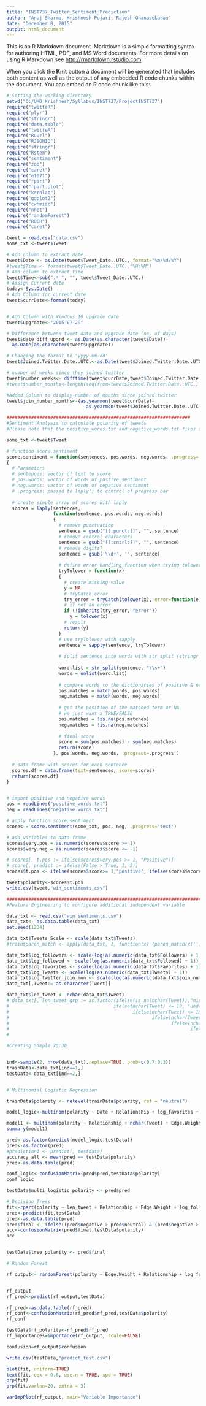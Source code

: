 ```yaml
---
title: "INST737_Twitter_Sentiment_Prediction"
author: "Anuj Sharma, Krishnesh Pujari, Rajesh Gnanasekaran"
date: "December 8, 2015"
output: html_document
---
```


This is an R Markdown document. Markdown is a simple formatting syntax for authoring HTML, PDF, and MS Word documents. For more details on using R Markdown see <http://rmarkdown.rstudio.com>.

When you click the **Knit** button a document will be generated that includes both content as well as the output of any embedded R code chunks within the document. You can embed an R code chunk like this:

```r
# Setting the working directory
setwd("D:/UMD_Krishnesh/Syllabus/INST737/ProjectINST737")
require("twitteR")
require("plyr")
require("stringr")
require("data.table")
require("twitteR")
require("RCurl")
require("RJSONIO")
require("stringr")
require("Rstem")
require("sentiment")
require("zoo")
require("caret")
require("e1071")
require("rpart")
require("rpart.plot")
require("kernlab")
require("ggplot2")
require("cwhmisc")
require("nnet")
require("randomForest")
require("ROCR")
require("caret")

tweet = read.csv("data.csv")
some_txt <-tweet$Tweet

# Add column to extract date
tweet$Date <- as.Date(tweet$Tweet_Date..UTC., format="%m/%d/%Y")
#tweet$Time <- format(tweet$Tweet_Date..UTC.,"%H:%M")
# Add column to extract time
tweet$Time<-sub(".* ", "", tweet$Tweet_Date..UTC.)
# Assign Current date
today<-Sys.Date()
# Add Column for current date
tweet$currDate<-format(today)


# Add Column with Windows 10 upgrade date
tweet$upgrdate<-"2015-07-29"

# Difference between tweet date and upgrade date (no. of days)
tweet$date_diff_upgrd <- as.Date(as.character(tweet$Date))-
  as.Date(as.character(tweet$upgrdate))

# Changing the format to 'yyyy-mm-dd'
tweet$Joined.Twitter.Date..UTC.<-as.Date(tweet$Joined.Twitter.Date..UTC.,format="%m/%d/%Y")

# number of weeks since they joined twitter
tweet$number_weeks<- difftime(tweet$currDate,tweet$Joined.Twitter.Date..UTC. , units = c("weeks"))
#tweet$number_months<-length(seq(from=tweet$Joined.Twitter.Date..UTC., to=tweet$currDate, by='month')) - 1

#Added Column to display-number of months since joined twitter
tweet$join_number_months<-(as.yearmon(tweet$currDate)-
                             as.yearmon(tweet$Joined.Twitter.Date..UTC.))*12

###################################################################
#Sentiment Analysis to calculate polarity of tweets
#Please note that the positive_words.txt and negative_words.txt files should be present in the working #directory folder

some_txt <-tweet$Tweet

# function score.sentiment
score.sentiment = function(sentences, pos.words, neg.words, .progress='none')
{
  # Parameters
  # sentences: vector of text to score
  # pos.words: vector of words of postive sentiment
  # neg.words: vector of words of negative sentiment
  # .progress: passed to laply() to control of progress bar
  
  # create simple array of scores with laply
  scores = laply(sentences,
                 function(sentence, pos.words, neg.words)
                 {
                   # remove punctuation
                   sentence = gsub("[[:punct:]]", "", sentence)
                   # remove control characters
                   sentence = gsub("[[:cntrl:]]", "", sentence)
                   # remove digits?
                   sentence = gsub('\\d+', '', sentence)
                   
                   # define error handling function when trying tolower
                   tryTolower = function(x)
                   {
                     # create missing value
                     y = NA
                     # tryCatch error
                     try_error = tryCatch(tolower(x), error=function(e) e)
                     # if not an error
                     if (!inherits(try_error, "error"))
                       y = tolower(x)
                     # result
                     return(y)
                   }
                   # use tryTolower with sapply 
                   sentence = sapply(sentence, tryTolower)
                   
                   # split sentence into words with str_split (stringr package)
                   
                   word.list = str_split(sentence, "\\s+")
                   words = unlist(word.list)
                   
                   # compare words to the dictionaries of positive & negative terms
                   pos.matches = match(words, pos.words)
                   neg.matches = match(words, neg.words)
                   
                   # get the position of the matched term or NA
                   # we just want a TRUE/FALSE
                   pos.matches = !is.na(pos.matches)
                   neg.matches = !is.na(neg.matches)
                   
                   # final score
                   score = sum(pos.matches) - sum(neg.matches)
                   return(score)
                 }, pos.words, neg.words, .progress=.progress )
  
  # data frame with scores for each sentence
  scores.df = data.frame(text=sentences, score=scores)
  return(scores.df)
}


# import positive and negative words
pos = readLines("positive_words.txt")
neg = readLines("negative_words.txt")

# apply function score.sentiment
scores = score.sentiment(some_txt, pos, neg, .progress='text')

# add variables to data frame
scores$very.pos = as.numeric(scores$score >= 1)
scores$very.neg = as.numeric(scores$score <= -1)

# scores[, t.pos := ifelse(scores$very.pos >= 1, "Positive")]
# score[, predict := ifelse(False > True, 1, 2)]
scores$t.pos <- ifelse(scores$score>= 1,"positive", ifelse(scores$score<=-1, "negative","neutral"))

tweet$polarity<-scores$t.pos
write.csv(tweet,"win_sentiments.csv")

#########################################################################
#Feature Engineering to configure additional independent variable

data_txt <- read.csv("win_sentiments.csv")
data_txt<- as.data.table(data_txt)
set.seed(1234)

data_txt$Tweets_Scale <- scale(data_txt$Tweets)
#train$paren_match <- apply(data_txt, 1, function(x) {paren_match(x[''], x['text'])})

data_txt$log_followers <- scale(log(as.numeric(data_txt$Followers) + 1))
data_txt$log_followed <- scale(log(as.numeric(data_txt$Followed) + 1))
data_txt$log_favorites <- scale(log(as.numeric(data_txt$Favorites) + 1))
data_txt$log_Tweets <- scale(log(as.numeric(data_txt$Tweets) + 1))
data_txt$log_twitter_join_mon <- scale(log(as.numeric(data_txt$join_number_months) + 1))
data_txt[,Tweet:= as.character(Tweet)]

data_txt$len_tweet <- nchar(data_txt$Tweet)
# data_txt[, len_tweet_grp := as.factor(ifelse(is.na(nchar(Tweet)),"missing",
#                                      ifelse(nchar(Tweet) <= 10, "under 10",
#                                             ifelse(nchar(Tweet) <= 18, "under 18",
#                                                    ifelse(nchar(Tweet) <= 35, "under 35",
#                                                           ifelse(nchar(Tweet) <= 60, "under 60",
#                                                                  ifelse(nchar(Tweet) > 60, "over 60","")))))))]
# 

#Creating Sample 70:30


ind<-sample(2, nrow(data_txt),replace=TRUE, prob=c(0.7,0.3))
trainData<-data_txt[ind==1,]
testData<-data_txt[ind==2,]



```

```r
# Multinomial Logistic Regression

trainData$polarity <- relevel(trainData$polarity, ref = "neutral")

model_logic<-multinom(polarity ~ Date + Relationship + log_favorites + Followers + log_twitter_join_mon + date_diff_upgrd + Edge.Weight, data=trainData)

model1 <- multinom(polarity ~ Relationship + nchar(Tweet) + Edge.Weight + Followers + Tweets + Favorites + date_diff_upgrd + number_weeks, data = trainData)
summary(model1)

pred<-as.factor(predict(model_logic,testData))
pred<-as.factor(pred)
#prediction1 <- predict(, testdata)
accuracy_all <- mean(pred == testData$polarity)
pred<-as.data.table(pred)

conf_logic<-confusionMatrix(pred$pred,testData$polarity)
conf_logic

testData$multi_logistic_polarity <- pred$pred
```
```r
# Decision Trees
fit<-rpart(polarity ~ len_tweet + Relationship + Edge.Weight + log_followers + log_followed + Tweets + log_favorites + Favorites + date_diff_upgrd + number_weeks + join_number_months + log_twitter_join_mon + log_Tweets + Date, data=trainData,control = rpart.control())
pred<-predict(fit,testData)
pred<-as.data.table(pred)
pred$final <- ifelse((pred$negative > pred$neutral) & (pred$negative > pred$positive),"negative", ifelse(pred$neutral > pred$positive, "neutral","positive"))
acc<-confusionMatrix(pred$final,testData$polarity)
acc


testData$tree_polarity <- pred$final
```
```r
# Random Forest

rf_output<- randomForest(polarity ~ Edge.Weight + Relationship + log_followers + log_followed + log_Tweets + log_favorites + len_tweet + date_diff_upgrd + Date + log_twitter_join_mon + number_weeks + join_number_months , importance = TRUE, ntree = 501, data = trainData)


rf_output
rf_pred<-predict(rf_output,testData)

rf_pred<-as.data.table(rf_pred)
rf_conf<-confusionMatrix(rf_pred$rf_pred,testData$polarity)
rf_conf

testData$rf_polarity<-rf_pred$rf_pred
rf_importances=importance(rf_output, scale=FALSE)

confusion=rf_output$confusion

write.csv(testData,"predict_test.csv")
```

```r

plot(fit, uniform=TRUE)
text(fit, cex = 0.8, use.n = TRUE, xpd = TRUE)
prp(fit)
prp(fit,varlen=20, extra = 3)

varImpPlot(rf_output, main="Variable Importance")
```

